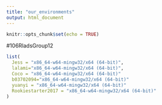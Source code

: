 ---
title: "our_environments"
output: html_document
---

```{r setup, include=FALSE}
knitr::opts_chunk$set(echo = TRUE)
```

#106RladsGroup12

```{r}



list(
  Jess = "x86_64-w64-mingw32/x64 (64-bit)",
  lalami="x86_64-w64-mingw32/x64 (64-bit)",
  Coco = "x86_64-w64-mingw32/x64 (64-bit)"
  b03702094="x86_64-w64-mingw32/x64 (64-bit)"
  yuanyi = "x86_64-w64-mingw32/x64 (64-bit)"
  Rookiestarter2017 = "x86_64-w64-mingw32/x64 (64-bit)"
)



```


